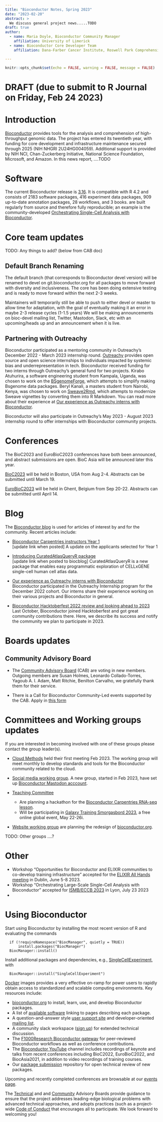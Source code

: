 ```yaml
---
title: "Bioconductor Notes, Spring 2023"
date: "2023-02-20"
abstract: >
  We discuss general project news.....TODO
draft: true
author:
  - name: Maria Doyle, Bioconductor Community Manager
    affiliation: University of Limerick
  - name: Bioconductor Core Developer Team
    affiliation: Dana-Farber Cancer Institute, Roswell Park Comprehensive Cancer Center, City University of New York, Fred Hutchinson Cancer Research Center, Mass General Brigham

---
```


```r
knitr::opts_chunk$set(echo = FALSE, warning = FALSE, message = FALSE)
```

# DRAFT (due to submit to R Journal on Friday, Feb 24 2023)


# Introduction 

[Bioconductor](https://bioconductor.org) provides
tools for the analysis and comprehension of high-throughput genomic
data.  The project has entered its twentieth year, with funding
for core development and infrastructure maintenance secured
through 2025 (NIH NHGRI 2U24HG004059).  Additional support is provided
by NIH NCI, Chan-Zuckerberg Initiative, National Science Foundation,
Microsoft, and Amazon.  In this news report, ....TODO
 
# Software

The current Bioconductor release is [3.16](https://bioconductor.org/news/bioc_3_16_release/). It is
compatible with R 4.2 and consists of 2183 software packages, 416
experiment data packages, 909 up-to-date annotation packages, 28
workflows, and 3 books. \href{https://bioconductor.org/books/release/}{Books} are
built regularly from source and therefore fully
reproducible; an example is the
community-developed [Orchestrating Single-Cell Analysis with Bioconductor](https://bioconductor.org/books/release/OSCA/).


# Core team updates

TODO: Any things to add? (below from CAB doc)

## Default Branch Renaming

The default branch (that corresponds to Bioconductor devel version) will be renamed to devel on git.bioconductor.org for all packages to move forward with diversity and inclusiveness.  The core has been doing extensive testing and is ready to move forward within the next 2-3 weeks.  

Maintainers will temporarily still be able to push to either devel or master to allow time for adaptation, with the goal of eventually making it an error in maybe 2-3 release cycles (1-1.5 years) 
We will be making announcements on bioc-devel mailing list, Twitter, Mastodon, Slack, etc with an upcoming/heads up and an announcement when it is live.

## Partnering with Outreachy

Bioconductor participated as a mentoring community in Outreachy's December 2022
- March 2023 internship round. [Outreachy](https://www.outreachy.org/) provides
open source and open science internships to individuals impacted by systemic
bias and underrepresentation in tech. Bioconductor received funding for two
interns through Outreachy's general fund for two projects. Kirabo Atuhurira,
a software engineering student from Kampala, Uganda, was chosen to work on the
[BSgenomeForge](https://github.com/Bioconductor/BSgenomeForge), which attempts
to simplify making Bsgenome data packages. Beryl Kanali, a masters student
from Nairobi, Kenya, was chosen to work on
[Sweave2Rmd](https://github.com/Bioconductor/sweave2rmd), which attempts to
modernize Sweave vignettes by converting them into R Markdown. You can read more
about their experience at [Our experience as Outreachy interns with
Bioconductor](https://bioconductor.github.io/biocblog/posts/2023-01-22-OutreachyInternship/).

Bioconductor will also participate in Outreachy's May 2023 - August 2023
internship round to offer internships with Bioconductor community projects.


# Conferences

The BioC2023 and EuroBioC2023 conferences have both been announced, and abstract submissions are open. BioC Asia will be announced later this year.

[BioC2023](https://bioc2023.bioconductor.org/) will be held in Boston, USA from Aug 2-4. Abstracts can be submitted until March 19.

[EuroBioC2023](https://eurobioc2023.bioconductor.org/) will be held in Ghent, Belgium from Sep 20-22. Abstracts can be submitted until April 14.


# Blog

The [Bioconductor blog](https://bioconductor.github.io/biocblog/) is used for articles of interest by and for the community. Recent articles include:

- [Bioconductor Carpentries instructors Year 1](https://mblue9.github.io/biocblog/posts/2023-02-22-carpentries-update/)  
[update link when posted]
A update on the applicants selected for Year 1 

- [Introducing CuratedAtlasQueryR package](https://mblue9.github.io/biocblog/posts/2023-02-21-CuratedAtlasQueryR/)  
[update link when posted to biocblog]
CuratedAtlasQueryR is a new package that enables easy programmatic exploration of CELLxGENE single-cell human cell atlas data.

- [Our experience as Outreachy interns with Bioconductor](https://bioconductor.github.io/biocblog/posts/2023-01-22-OutreachyInternship/)  
Bioconductor participated in the Outreachy Internship program for the December 2022 cohort. Our interns share their experience working on their various projects and Bioconductor in general.

- [Bioconductor Hacktoberfest 2022 review and looking ahead to 2023](https://bioconductor.github.io/biocblog/posts/2023-01-20-hacktoberfest/)  
Last October, Bioconductor joined Hacktoberfest and got great community contributions there. Here, we describe its success and notify the community we plan to participate in 2023.


# Boards updates

## Community Advisory Board

- The [Community Advisory Board](https://bioconductor.org/about/community-advisory-board/) (CAB) are voting in new members. Outgoing members are Susan Holmes, Leonardo Collado-Torres, Yagoub A. I. Adam, Matt Ritchie, Benilton Carvalho, we gratefully thank them for their service.

- There is a Call for Bioconductor Community-Led events supported by the CAB.
Apply in [this form](https://forms.gle/oTHp26TG3eP9q4eE7)


# Committees and Working groups updates

If you are interested in becoming involved with one of these groups please contact the group leader(s).

- [Cloud Methods](https://workinggroups.bioconductor.org/currently-active-working-groups-committees.html#cloud-methods)
  held their first meeting Feb 2023. The working group will meet monthly to
  develop standards and tools for the Bioconductor community related to the
  cloud.

- [Social media working group](https://workinggroups.bioconductor.org/currently-active-working-groups-committees.html#social-media).
  A new group, started in Feb 2023, have set up
  [Bioconductor Mastodon acccount](https://genomic.social/@bioconductor).

- [Teaching Committee](https://workinggroups.bioconductor.org/currently-active-working-groups-committees.html#education)
    - Are planning a hackathon for the
      [Bioconductor Carpentries RNA-seq lesson](https://carpentries-incubator.github.io/bioc-rnaseq/).
    - Will be participating in
      [Galaxy Training Smorgasbord 2023](https://gallantries.github.io/video-library/events/smorgasbord3/),
      a free online global event, May 22-26i.

- [Website working group]([https://workinggroups.bioconductor.org/currently-active-working-groups-committees.html#website)
  are planning the redesign of [bioconductor.org](bioconductor.org).


TODO: Other groups ....?


# Other

- Workshop "Opportunities for Bioconductor and ELIXIR communities to co-develop training infrastructure" accepted for the [ELIXIR All Hands meeting](https://elixir-europe.org/events/elixir-all-hands-2023) in Dublin, June 5-8 2023.
- Workshop "Orchestrating Large-Scale Single-Cell Analysis with Bioconductor" accepted for [ISMB/ECCB 2023](https://www.iscb.org/ismbeccb2023-programme/tutorials#ip4) in Lyon, July 23 2023
- 


# Using Bioconductor

Start using
Bioconductor by installing the most recent version of R and evaluating
the commands
```
  if (!requireNamespace("BiocManager", quietly = TRUE))
      install.packages("BiocManager")
  BiocManager::install()
```

Install additional packages and dependencies,
e.g., [SingleCellExperiment](https://bioconductor.org/packages/SingleCellExperiment), with
```
  BiocManager::install("SingleCellExperiment")
```
[Docker](https://bioconductor.org/help/docker/)
images provides a very effective on-ramp for power users to rapidly
obtain access to standardized and scalable computing environments.
Key resources include:


- [bioconductor.org](https://bioconductor.org) to install,
  learn, use, and develop Bioconductor packages.
- A list of [available software](https://bioconductor.org/packages)
  linking to pages describing each package.
- A question-and-answer style
  [user support site](https://support.bioconductor.org) and
  developer-oriented [mailing list](https://stat.ethz.ch/mailman/listinfo/bioc-devel).
- A community slack workspace ([sign up](https://slack.bioconductor.org))
   for extended technical discussion.
- The [F1000Research Bioconductor gateway](https://f1000research.com/gateways/bioconductor)
for peer-reviewed Bioconductor workflows as well as conference contributions.
- The [Bioconductor YouTube](https://www.youtube.com/user/bioconductor)
     channel includes recordings of keynote and talks from recent 
     conferences including BioC2022, EuroBioC2022, and BiocAsia2021, in addition to 
     video recordings of training courses. 
- Our [package submission](https://github.com/Bioconductor/Contributions)
  repository for open technical review of new packages.

Upcoming and recently completed conferences are browsable at our
[events page](https://bioconductor.org/help/events/).

The [Technical](https://bioconductor.org/about/technical-advisory-board/)
and and [Community](https://bioconductor.org/about/community-advisory-board/)
Advisory Boards provide guidance to ensure that the project addresses
leading-edge biological problems with advanced technical approaches,
and adopts practices (such as a
project-wide [Code of Conduct](https://bioconductor.org/about/code-of-conduct/)
that encourages all to participate. We look forward to
welcoming you!

\address{Bioconductor Core Team \\
    Channing Division of Network Medicine \\
    Mass General Brigham \\
    Harvard Medical School, Boston, MA \\ \\
    Department of Data Science \\
    Dana-Farber Cancer Institute \\
    Harvard Medical School, Boston, MA \\ \\
    Biostatistics and Bioinformatics \\
    Roswell Park Comprehensive Cancer Center, Buffalo, NY \\ \\
    Fred Hutchinson Cancer Research Center, Seatlle, WA \\ \\
    CUNY Graduate School of Public Health, New York, NY}


